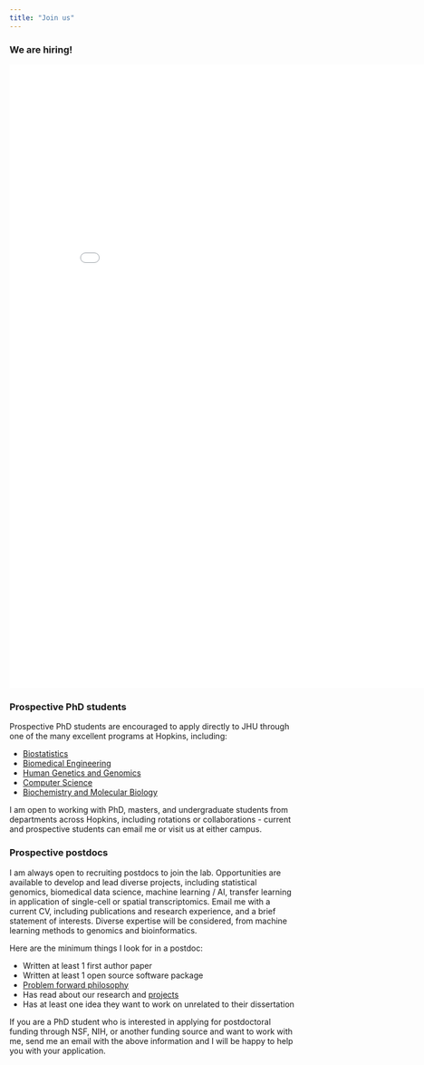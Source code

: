 ```yaml
---
title: "Join us"
---
```


### We are hiring!  

```{=html}
<embed src="resources/2024-hicks-postdoc.pdf" width="850px" height="1100px" />
```

### Prospective PhD students

Prospective PhD students are encouraged to apply directly to JHU through one of the many excellent programs at Hopkins, including: 

- [Biostatistics](https://publichealth.jhu.edu/departments/biostatistics)
- [Biomedical Engineering](https://www.bme.jhu.edu)
- [Human Genetics and Genomics](https://www.hopkinsmedicine.org/genetic-medicine/education-training/predoctoral-human-genetics)
- [Computer Science](https://www.cs.jhu.edu)
- [Biochemistry and Molecular Biology](https://publichealth.jhu.edu/departments/biochemistry-and-molecular-biology)
 
I am open to working with PhD, masters, and undergraduate students from departments across Hopkins, including rotations or collaborations - current and prospective students can email me or visit us at either campus.


### Prospective postdocs

I am always open to recruiting postdocs to join the lab. Opportunities are available to develop and lead diverse projects, including statistical genomics, biomedical data science, machine learning / AI, transfer learning in application of single-cell or spatial transcriptomics. Email me with a current CV, including publications and research experience, and a brief statement of interests. Diverse expertise will be considered, from machine learning methods to genomics and bioinformatics.

Here are the minimum things I look for in a postdoc:

* Written at least 1 first author paper 
* Written at least 1 open source software package
* [Problem forward philosophy](https://simplystatistics.org/posts/2013-05-29-what-statistics-should-do-about-big-data-problem-forward-not-solution-backward/)
* Has read about our research and [projects](publications.qmd)
* Has at least one idea they want to work on unrelated to their dissertation

If you are a PhD student who is interested in applying for postdoctoral funding through NSF, NIH, or another funding source and want to work with me, send me an email with the above information and I will be happy to help you with your application. 